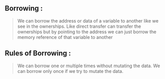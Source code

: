 ## Borrowing :

> We can borrow the address or data of a variable to another like we see in the ownerships. Like direct transfer can transfer the ownerships but by pointing to the address we can just borrow the memory reference of that variable to another 

## Rules of Borrowing :

> We can borrow one or multiple times without mutating the data. 
> We can borrow only once if we try to mutate the data.

